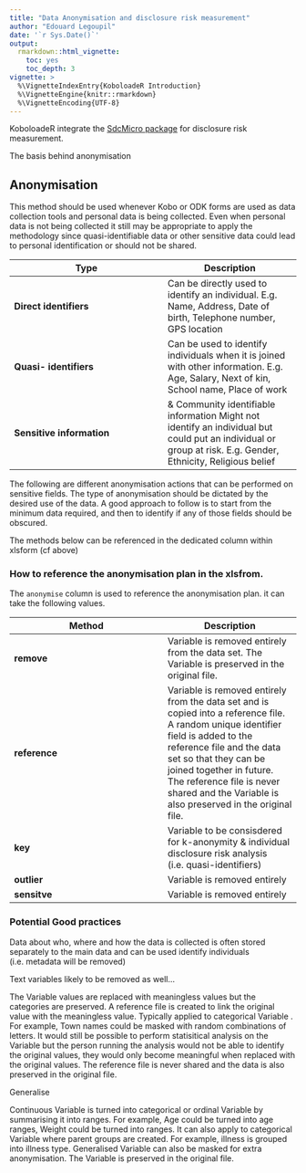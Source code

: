 ```yaml
---
title: "Data Anonymisation and disclosure risk measurement"
author: "Edouard Legoupil"
date: '`r Sys.Date()`'
output: 
  rmarkdown::html_vignette:
    toc: yes
    toc_depth: 3
vignette: >
  %\VignetteIndexEntry{KoboloadeR Introduction}
  %\VignetteEngine{knitr::rmarkdown}
  %\VignetteEncoding{UTF-8}
---
```


KoboloadeR integrate the [SdcMicro package](http://surveys.worldbank.org/sdcmicro) for disclosure risk measurement. 

The basis behind anonymisation

## Anonymisation

This method should be used whenever Kobo or ODK forms are used as data collection tools and personal data is being collected. Even when personal data is not being collected it still may be appropriate to apply the methodology since quasi-identifiable data or other sensitive data could lead to personal identification or should not be shared.



Type            | Description
----------------|--------------
__Direct identifiers__      |	Can be directly used to identify an individual. E.g. Name, Address, Date of birth, Telephone number, GPS location
__Quasi- identifiers__      |	Can be used to identify individuals when it is joined with other information. E.g. Age, Salary, Next of kin, School name, Place of work
__Sensitive information__      | & Community identifiable information	Might not identify an individual but could put an individual or group at risk. E.g. Gender, Ethnicity, Religious belief



The following are different anonymisation actions that can be performed on sensitive fields. The type of anonymisation should be dictated by the desired use of the data. A good approach to follow is to start from the minimum data required, and then to identify if any of those fields should be obscured.

The methods below can be referenced in the dedicated column within xlsform (cf above)

### How to reference the anonymisation plan in the xlsfrom. 

The `anonymise` column is used to reference the anonymisation plan. it can take the following values.

Method          | Description
----------------|--------------
__remove__      |	Variable is removed entirely from the data set. The Variable  is preserved in the original file.  
__reference__   |	Variable is removed entirely from the data set and is copied into a reference file. A random unique identifier field is added to the reference file and the data set so that they can be joined together in future.  The reference file is never shared and the Variable  is also preserved in the original file.  
__key__   |	Variable to be consisdered for k-anonymity & individual disclosure risk analysis (i.e. quasi-identifiers)
__outlier__   |	Variable is removed entirely
__sensitve__   |	Variable is removed entirely

### Potential Good practices

Data about who, where and how the data is collected is often stored separately to the main data and can be used identify individuals (i.e. metadata will be removed)

Text variables likely to be removed as well... 

The Variable  values are replaced with meaningless values but the categories are preserved. A reference file is created to link the original value with the meaningless value. Typically applied to categorical Variable . For example, Town names could be masked with random combinations of letters. It would still be possible to perform statisitical analysis on the Variable  but the person running the analysis would not be able to identify the original values, they would only become meaningful when replaced with the original values. The reference file is never shared and the data is also preserved in the original file.  

Generalise

Continuous Variable  is turned into categorical or ordinal Variable  by summarising it into ranges. For example, Age could be turned into age ranges, Weight could be turned into ranges. It can also apply to categorical Variable  where parent groups are created. For example, illness is grouped into illness type. Generalised Variable  can also be masked for extra anonymisation. The Variable  is preserved in the original file.  
